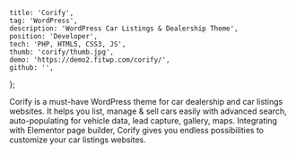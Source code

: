 
	title: 'Corify',
	tag: 'WordPress',
	description: 'WordPress Car Listings & Dealership Theme',
	position: 'Developer',
	tech: 'PHP, HTML5, CSS3, JS',
	thumb: 'corify/thumb.jpg',
	demo: 'https://demo2.fitwp.com/corify/',
	github: '',
};


Corify is a must-have WordPress theme for car dealership and car listings websites. It helps you list, manage & sell cars easily with advanced search, auto-populating for vehicle data, lead capture, gallery, maps. Integrating with Elementor page builder, Corify gives you endless possibilities to customize your car listings websites.
